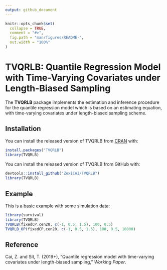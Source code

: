 ```yaml
---
output: github_document
---
```


```r
knitr::opts_chunk$set(
  collapse = TRUE,
  comment = "#>",
  fig.path = "man/figures/README-",
  out.width = "100%"
)
```
# TVQRLB: Quantile Regression Model with Time-Varying Covariates under Length-Biased Sampling

The __TVQRLB__ package implements the estimation and inference procedure for the quantile regression model 
which is based on an estimating equation, with time-varying covariates under length-biased 
sampling scheme.

## Installation

You can install the released version of TVQRLB from [CRAN](https://CRAN.R-project.org) with:

```r
install.packages("TVQRLB")
library(TVQRLB)
```

You can install the released version of TVQRLB from GitHub with:

```r
devtools::install_github("ZexiCAI/TVQRLB")
library(TVQRLB)
```

## Example

This is a basic example with some simulation data:

```r
library(survival)
library(TVQRLB)
TVQRLB(fixedCP.cen20, c(-1, 0.5, 1.5), 100, 0.5)
TVQRLB_OP(fixedCP.cen20, c(-1, 0.5, 1.5), 100, 0.5, 10000)
```

## Reference

Cai, Z. and Sit, T. (2019+), "Quantile regression model with time-varying covariates under length-biased sampling," *Working Paper*.

